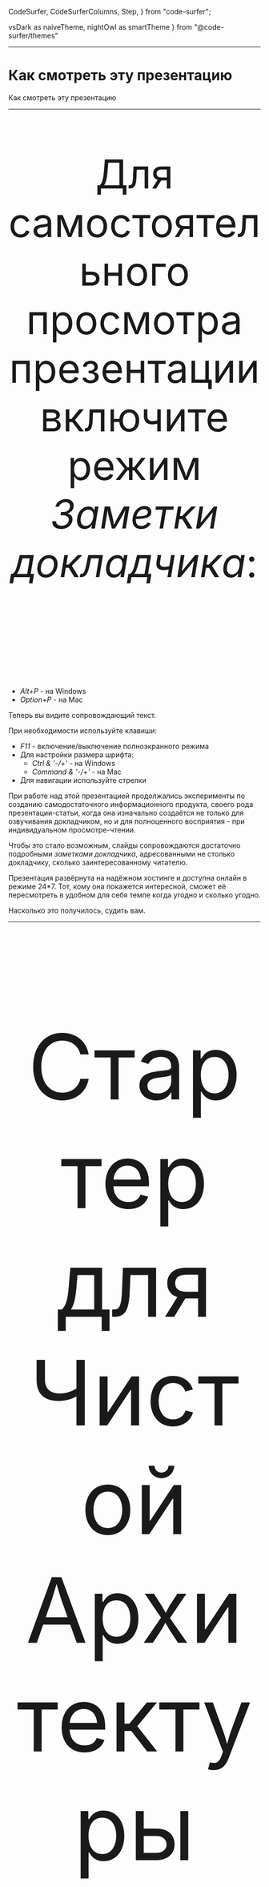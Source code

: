 
  CodeSurfer,
  CodeSurferColumns,
  Step,
} from "code-surfer";

  vsDark as naiveTheme,
  nightOwl as smartTheme
} from "@code-surfer/themes"










<Head>
  <title>Стартер для Чистой Архитектуры</title>
</Head>

---

# Как смотреть эту презентацию

<Notes>

Как смотреть эту презентацию

</Notes>

---

<p style="font-size: 80px; text-align:center;">
Для самостоятельного просмотра презентации включите режим <i>Заметки докладчика</i>:
</p>
<p style="font-size: 80px; padding-bottom:40px;">
    <ul>
        <li><i>Alt+P</i> - на Windows</li>
        <li><i>Option+P</i> - на Mac</li>
    </ul>
</p>

<Notes>

Теперь вы видите сопровождающий текст.

При необходимости используйте клавиши:
- *F11* - включение/выключение полноэкранного режима
- Для настройки размера шрифта:
  - *Ctrl & '-/+'* - на Windows
  - *Command & '-/+'* - на Mac
- Для навигации используйте стрелки

При работе над этой презентацией продолжались эксперименты по созданию самодостаточного информационного продукта, своего
рода презентации-статьи, когда она изначально создаётся не только для озвучивания докладчиком, но и для полноценного
восприятия - при индивидуальном просмотре-чтении.

Чтобы это стало возможным, слайды сопровождаются достаточно подробными *заметками докладчика*, адресованными не столько
докладчику, сколько заинтересованному читателю.

Презентация развёрнута на надёжном хостинге и доступна онлайн в режиме 24*7. Тот, кому она покажется интересной, сможет
её пересмотреть в удобном для себя темпе когда угодно и сколько угодно.

Насколько это получилось, судить вам.

</Notes>

---

<p style="font-size: 180px; text-align:center; padding-bottom:140px;">
Стартер для
<br/>
Чистой Архитектуры
</p>

<Notes>

Это первая и, хочется надеяться, не последняя из серии презентаций о применении принципов *Чистой Архитектуры* во
фронтенд-разработке.

Конечно, было бы неплохо сначала рассказать о том, как *Чистая Архитектура* пришла во фронтенд, какое место она занимает
там сегодня, и каковы там её дальнейшие перспективы. Но, к сожалению, такой рассказ пока не готов, как говорится, пока
есть к чему стремиться.
 
Разговор пойдёт вокруг клиентского приложения - стартера, предметная область и, соответственно, бизнес-логика которого
предельно минималистичны - это обычный счётчик с функциями инкремента и сброса.
Но при всей своей минималистичности стартер представлен fullstack-решением, в котором клиентская часть взаимодействует
с внешним сервисом по REST и имеет несколько аспектов, требующих отдельного рассмотрения.
 
Главное внимание здесь будет уделяться *Правилу Зависимостей*, в частности, тому, как оно может быть представлено в
программном коде, в данном случае - на *TypeScript*. 

</Notes>

---

<p style="font-size: 100px; text-align:center; padding-bottom:80px;">
Для кого эта презентация ?
</p>

<Notes>

На кого рассчитана презентация, какова её целевая аудитория ?

От аудитории не требуется наличия каких-либо предварительных знаний о *Чистой Архитектуре* и *Правиле Зависимостей*. 
Хотя, конечно, присутствие хотя бы минимального понимания существа проблем, ими решаемых, будет полезным.
Полезным будет также и знакомство с материалом, изложенным в презентации [*О Принципе Инверсии
Зависимостей*](https://csb-9kg5y-8d0n41fyp.now.sh).

Для тех, кому тема совсем незнакома, сформулируем кратко, немного перефразировав Википедию:

*Использование принципов Чистой Архитектуры способствует созданию такой программной системы, которую будет легко
поддерживать и расширять в течение долгого времени.*

Несмотря на то, что пользовательский интерфейс стартера реализован на *React*, для понимания того, о чём здесь будет
говориться, знания *React* не потребуется.   

</Notes>

---

<p style="font-size: 100px; text-align:center; padding-bottom:80px;">
<i>Чистая Архитектура</i>
<br/> 
и производительность
</p>

<Notes>

Как ни парадоксально, но в конечном счёте главная тема *Чистой Архитектуры* это производительность.

При этом, конечно, нужно понимать, о какой производительности идёт речь, правильно выбирать условия её измерения и очень
важно избегать некорректных сравнений.

Вот, например, есть такой вид спорта для программистов, называется *хакатон* (сокращение от *хакерский марафон*).

Его суть состоит в том, что в условиях ограниченного времени, обычно в пределах одной-двух недель, разрабатывается
программа, решающая какую-то проблему.

Вот только у хакатона неправильное название. Для написания хоть сколько-нибудь серьёзной программы, две недели это не
марафон, конечно, а в чистом виде спринт.

...
</Notes>

---

<Image src={bicycleVsTrain} style={{ width: '60vw', height: '70vh'}}/>

<Notes>
...

Так вот сравнивать скорость разработки на хакатоне и скорость разработки на принципах *Чистой Архитектуры* это всё равно
что сравнивать скорость спринтера и стайера, велосипеда и поезда.

При старте с места велосипед без вопросов выиграет у поезда на дистанции 100 метров. Выиграет и на 200 метров, и на 1000.

Но уже на 10 км у велосипеда просто не будет никаких шансов.

...
</Notes>

---
<Image src={bicycleVsTrain} style={{ width: '60vw', height: '70vh'}}/>

*Чистая Архитектура* - для "игры в долгую"

<Notes>
...

*Чистая Архитектура* предназначена для масштабируемых post-MVP-решений, которым требуется серьёзная "игра в долгую".

*Чистая Архитектура* повышает скорость не программиста-спринтера, а программиста-стайера, масштабируя скорость его
разработки на длинных дистанциях.

При игре в долгую всё становится на свои места. Чем больше функциональность программного продукта разрастается и
приобретает серьёзный масштаб, тем больше правила *Чистой Архитектуры* начинают выигрывать - вначале в скорости
разработки, затем - в скорости старта - особенно на фронтенде, а затем "грязные" продукты-конкуренты попросту исчезают.

</Notes>

---

# *Чистая Архитектура* это просто

<Notes>

*Чистая Архитектура* это очень просто. Из всех её принципов наиболее значимых два, и главный из них будет здесь
рассмотрен.

</Notes>

---

<p style="font-size: 100px; text-align:center; padding-bottom:140px;">
Ключевые свойства стартера
</p>

<Notes>

Ключевые свойства стартера:

... 
</Notes>

---

- *Чистая Архитектура*

<Notes>

*Чистая Архитектура* - главное, для чего создавался рассматриваемый здесь стартер.

Но из всех её правил в этой презентации будет рассмотрено только *Правило Зависимостей*, про которое, кстати, стоит
заметить, что само по себе оно не является изобретением *Чистой Архитектуры*. По сути *Правило Зависимостей*
присутствовало и в [*Гексагональной Архитектуре*](https://fideloper.com/hexagonal-architecture),и в
[*Луковой*](https://www.thinktocode.com/2018/08/16/onion-architecture/).

В общих чертах стартер отражает актуальный взгляд автора на то, каким примерно должно быть frontend-приложение,
разрабатываемое на принципах *Чистой Архитектуры*.

</Notes>

---

- *Чистая Архитектура*
- *React*

<Notes>

Как уже отмечалось, в качестве UI-фреймворка используется *React*.

На это несколько причин, не самая последняя из которых - популярность фреймворка среди разработчиков.

</Notes>

---

- *Чистая Архитектура*
- *React*
- *TypeScript*

<Notes>

Код написан на *TypeScript*, что также обусловлено популярностью этого языка.

*TypeScript* уже давно имеет многочисленных сторонников среди frontend-разработчиков, а последнее время начинает
завоёвывать позиции уже и на backend.

</Notes>

---

- *Чистая Архитектура*
- *React*
- *TypeScript*
- *React Testing Library*

<Notes>

Для модульного тестирования в стартере используется библиотека [Кента Доддса](https://kentcdodds.com/) [*React Testing
Library*](https://testing-library.com/docs/react-testing-library/intro), которая за последнее время получила уже вполне
широкое признание.

</Notes>

---

- *Чистая Архитектура*
- *React*
- *TypeScript*
- *React Testing Library*
- *REST API*

<Notes>

Для хранения значения счётчика используется внешний сервис, взаимодействие с которым осуществляется по REST API.  

</Notes>

---

- *Чистая Архитектура*
  - <i style="color:#33FF33">Single Responsibility Principle (SRP)</i>
  - <i style="color:#33FF33">Open-Closed Principle (OCP)</i>
  - <i style="color:#33FF33">Liskov Substitution Principle (LSP)</i>
  - <i style="color:#33FF33">Interface Segregation Principle (ISP)</i>
  - <i style="color:#33FF33">Dependency Inversion Principle (DIP)</i>

<Notes>

Из принципов *Чистой Архитектуры*, а как известно, это принципы *SOLID*, в стартере представлены, все,
...
</Notes>

---

- *Чистая Архитектура*
  - <i style="color:#33FF33">Single Responsibility Principle (SRP)</i>
  - <i style="color:#33FF33">Open-Closed Principle (OCP)</i>
  - <i style="color:#FF0000">Liskov Substitution Principle (LSP)</i>
  - <i style="color:#33FF33">Interface Segregation Principle (ISP)</i>
  - <i style="color:#33FF33">Dependency Inversion Principle (DIP)</i>

<Notes>
...

кроме *Liskov
Substitution Principle*, для применения которого необходимо, как минимум, присутствие иерархии типов.
Но минималистичность предлагаемой предметной области в данном случае не позволяет это сделать.

Отдельным интересным вопросом является обоснование необходимости и достаточности принципов *SOLID*. Например, существуют
[небезосновательные мнения](https://accu.org/index.php/journals/1957), к которым склонен присоединиться и автор, что эти
принципы не лишены избыточности.

Какие-то из них, такие, как *SRP*, *DIP* и, может быть, *LSP* - главные, первичные, в то время как остальные -
производные, вторичные, присутствие которых может быть оправдано понятным желанием получить красивую аббревиатуру.

Но здесь не об этом.  

</Notes>

---

# Словарь используемых терминов

<Notes>

Притом что и в этой презентации, и в коде самого стартера используются термины, вполне традиционные для *Чистой
Архитектуры*, они могут быть непривычны для тех, кто только начинает знакомиться с этой областью.
Поэтому эти термины нуждаются в отдельных пояснениях.

Разбор терминов и понятий *Чистой Архитектуры*, разрешающий ряд недоразумений, сделан в работе
[*Заблуждения Clean Architecture*](https://habr.com/ru/company/mobileup/blog/335382/). Название статьи неудачное, но
содержание замечательно.

Перед тем, как перейти к дальнейшему изложению, не погружаясь глубоко в детали и воспользовавшись результатами этой
работы, оставим здесь только самое необходимое в виде краткого словаря используемых терминов.
Каждый из этих терминов будет снабжён соответствующими пояснениями.

</Notes>

---

<CodeSurferColumns themes={[myTheme, myTheme]}>

<Step>

- *Domain*

<Image src={caLayersDomain} style={{ width: '100vw', height: '101vh'}}/>

</Step>

</CodeSurferColumns>

<Notes>

*Domain* - Модель предметной области.

Является самой стабильной, сущностной составляющей любого программного продукта. 

В понятиях *Чистой Архитектуры* *Domain* означает то же самое, что *бизнес-логика*. Как правило, подразделяется на два
слоя: внутренний - *Entities* и внешний - *Use Cases*.

</Notes>

---

<CodeSurferColumns themes={[myTheme, myTheme]}>

<Step>

- *Domain*
  - ***Entities***

<Image src={caLayersEntities} style={{ width: '100vw', height: '101vh'}}/>

</Step>

</CodeSurferColumns>

<Notes>

*Entities* - иногда понимаются буквально, как сущности некоторой предметной области, иногда, как слой *бизнес-логики*,
разделяемый несколькими программными продуктами: системами, приложениями, сервисами.

</Notes>

---

<CodeSurferColumns themes={[myTheme, myTheme]}>

<Step>

- *Domain*
  - ***Entities***
  - ***Use Cases***

<Image src={caLayersUseCases} style={{ width: '100vw', height: '101vh'}}/>

</Step>

</CodeSurferColumns>

<Notes>

*Use Case* - одно из ключевых понятий архитектуры системы, в частности, с ним тесно связан *Принцип Единой
Ответственности* (*SRP*), который, в свою очередь, является одним из ключевых принципов *SOLID* и, соответственно,
*Чистой Архитектуры*.

</Notes>

---

<CodeSurferColumns themes={[myTheme, myTheme]}>

<Step>

- *Domain*
  - *Entities*
  - *Use Cases*
- *Adapters* 
  - *Presenters*
  - *Gateways*

<Image src={caLayersAdapters} style={{ width: '100vw', height: '101vh'}}/>

</Step>

</CodeSurferColumns>

<Notes>

*Adapters* - в оригинальной диаграмме *Чистой Архитектуры* для адаптеров выделен отдельный слой под названием
*Interface Adapters*.

*Адаптер* - вспомогательный программный модуль, согласующий интерфейсы двух других модулей. В контексте
*Чистой Архитектуры* адаптеры обычно служат для согласования интерфейсов внутреннего и внешнего архитектурных слоёв.
Типовым случаем является согласование интерфейсов фреймворков и внешних сервисов с интерфейсами *бизнес-логики*.

В коде предлагаемого стартера используются *адаптеры* двух видов:  *презентеры*(*presenters*) и *шлюзы*(*gateways*).

- *Презентеры* - по сути являются адаптерами UI-фреймворков для модулей бизнес-логики.

- *Шлюзы* - адаптеры внешних сервисов, используемых бизнес-логикой.
В сегодняшних системах доступ к внешним сервисам чаще всего обеспечивается через REST API. Наиболее распространённым
видом таких сервисов является сервис доступа к базе данных. Иногда в таких случаях вместо *Gateway* используется термин
*Repository*.

</Notes>

---

<CodeSurferColumns themes={[myTheme, myTheme]}>

<Step>

- *Domain*
  - *Entities*
  - *Use Cases*
- *Adapters* 
  - *Presenters*
  - *Gateways*
- ***Infrastructure***
  - ***DB***
  - ***UI***

<Image src={caLayersInfrastructure} style={{ width: '100vw', height: '101vh'}}/>

</Step>

</CodeSurferColumns>

<Notes>

*Infrastructure* - инфраструктура - всё то, что находится во внешнем слое - слое, который следует за *Interface
Adapters*.

Типичными представителями *Инфраструктуры* являются базы данных (*DB*) и пользовательские интерфейсы (*UI*) со своими
фреймворками.

...
</Notes>

---

<Image src={caLayersInfrastructure} style={{ width: '102vw', height: '100vh'}}/>

<Notes>
...

Далее речь пойдёт уже о т*Правиле Зависимостей*, поэтому

На этом месте стоит сделать небольшое отступление для того, чтобы напомнить, в чём состоит *Правило Зависимостей*, и для
чего оно нужно.

...
</Notes>

---

<Image src={caLayersUsual} style={{ width: '102vw', height: '100vh'}}/>

<Notes>
...

На диаграммах *Правило Зависимостей* обычно изображается стрелками, показывающими направление зависимостей: от
инфраструктурной периферии - к смысловому центру, которым всегда является бизнес-логика (на картинке - *Entities* + *Use
Cases*). 

Во избежание недоразумений необходимо уточнить, что под зависимостями в данном случае подразумеваются только
*зависимости времени разработки* - *design-time*-зависимости.

</Notes>

---

<p style="font-size: 100px; text-align:left; padding:100px;">
    Более значимые свойства системы не должны зависеть от менее значимых.
    <p style="font-size: 50px; text-align:right; color:#addb67;"><i>Чистая Архитектура - Правило Зависимостей</i></p>
</p>


<Notes>

Суть *Правила Зависимостей* очень проста, она состоит в следующем:

*Более значимые свойства системы не должны зависеть от менее значимых.*

Именно это правило в наибольшей степени придаёт системе живучесть и устойчивость к изменениям в долгосрочном периоде.

</Notes>

---

<Image src={caLayersAbstract1} style={{ width: '102vw', height: '100vh'}}/>

<Notes>

*Чистая Архитектура* никак не регламентирует ни названия слоёв, ни их число. Те, слои, которые обычно показывают на
диаграммах, иллюстрируют просто самый типовой пример, не более того.

Но в любой системе всегда есть две составляющие: модель предметной области и инфраструктура.

Искусство "чистого" архитектора заключается в декомпозиции этих составляющих на слои, соответствующие решаемой задаче. 

</Notes>

---

<Image src={caLayersAbstract} style={{ width: '102vw', height: '100vh'}}/>

<Notes>

*Правило зависимостей* с самого начала заставляет думать о важных вещах: о том, где и как провести границу между
сущностями предметной области и сценариями бизнес-логики, между бизнес-логикой продукта и инфраструктурой, включающей
библиотеки, фреймворки, базы данных и т.п.

При этом свойства, соотношения значимости этих свойств в каждой конкретной системе могут быть свои, и, в первую очередь,
эти соотношения должны отвечать задачам, которую эта система решает.

Неизменным остаётся только одно, как уже было сказано: *Более значимые свойства системы не должны зависеть от менее
значимых.*

</Notes>

---

# А если конкретно ? 

<Notes>

Дальнейшее изложение посвящено разбору конкретного приложения - тому, как нём обеспечивается соблюдение *Правила
Зависимостей*.

Начнём с UML-диаграмм.

</Notes>

---

<Image src={packagesClient0} style={{ width: '102vw', height: '100vh'}}/>

<Notes>



Здесь изображена структура директорий клиентского приложения, вполне обычная при разработке на принципах *Чистой
Архитектуры*.

- domain
  - entities
  - usecases
- adapters
  - presenters
  - gateways
- infrastructure
  - ui

Директории верхнего уровня соответствуют одноимённым слоям, за исключением дополнительной директории *Domain*,
включающей директории-слои *Entities* и *Use Cases*.

Это всего лишь один из возможных вариантов организации структуры. При наличии понимания назначения каждой директории,
когда имена директорий понимаются недвусмысленно, их структуру можно строить по-разному.

</Notes>

---

<Image src={packagesClient1} style={{ width: '102vw', height: '100vh'}}/>

<Notes>
...

Например, можно сделать её плоской, упразднив корневые директории и разместив оставшиеся на одном уровне, как на этом
слайде.  

Другими словами, в данном случае до тех пор, пока структура не будет определяться какими-то привходящими требованиями,
например, при использовании кодогенератора, ориентированного на жёсткую структуру, приветствуется творческий подход.

</Notes>

---

<Image src={packagesClient} style={{ width: '102vw', height: '100vh'}}/>

<Notes>

Это клиентская часть приложения, обозначим её явно.

</Notes>

---

<Image src={packages} style={{ width: '102vw', height: '100vh'}}/>

<Notes>

Для полноты картины разместим на диаграмме и серверную часть, реализующую на REST API сервис хранения значения счётчика,
например, на случай перезагрузки клиентского приложения.

Отметим, что так же, как и *UI*, сервис, реализующий REST API, относится к инфраструктуре.

</Notes>

---

<Image src={packagesDependencies} style={{ width: '102vw', height: '100vh'}}/>

<Notes>

Обозначим design-time-зависимости в целом - на уровне слоёв и директорий.

Они соответствуют известному *Правилу Зависимостей* *Чистой Архитектуры*: design-time-зависимости направлены от
периферии (инфраструктуры) к центру.

</Notes>

---

<Image src={packagesDependenciesFlowControl} style={{ width: '102vw', height: '100vh'}}/>

<Notes>

И завершающим штрихом добавим линию потока управления (run-time-зависимостей) - от вершины и до дна стека - от действий
пользователя до реакции сервиса на серверной стороне, которую не будем здесь детализировать.

</Notes>

---

<Image src={layerModule} style={{ width: '102vw', height: '100vh'}}/>

<Notes>

В последующем изложении будут использоваться понятия *provided-* и *consumed-*интерфейсов.
*Provided-интерфейсы* - те, что реализуются - как-бы поставляются модулем, а *consumed* - те, что им используются,
как-бы потребляются. И, чтобы совсем запутать (на самом деле нет) аудиторию, дальше по тексту *provided*-интерфейсы
иногда будем называть *входными* поскольку через них в модуль входит поток управления, а *consumed* - *выходными*,
поскольку через них поток управления из модуля *выходит*.

На языке *UML* *Provided-* и *consumed-*интерфейсы обозначаются так называемой *socket-ball*-нотацией (иногда *ball* заменяют
на *lollipop* - леденец).

...
</Notes>

---

<Image src={layerModule1} style={{ width: '102vw', height: '100vh'}}/>

<Notes>

*Порты*, обозначаемые квадратами, размещаются на границах *модуля* и являются единственным средством взаимодействия
внутренней части модуля - его реализации - с внешним миром.

</Notes>

---
<Image src={layerModule2} style={{ width: '102vw', height: '100vh'}}/>

<Notes>

Рассмотрим простую, быть может, несколько идеализированную организацию модуля архитектурного слоя.

Такой модуль может находиться, например, в слое адаптеров, поскольку слой адаптеров точно имеет соседний внутренний слой -
*Use Cases* - и соседний внешний слой - *Infrastructure*. 

</Notes>

---

<Image src={caLayerModulesBase0} style={{ width: '102vw', height: '100vh'}}/>

<Notes>

С учётом вышесказанного ещё более упрощённая диаграмма слоёв-модулей может выглядеть, как на этом слайде.

</Notes>


---

<Image src={caLayerModulesBase} style={{ width: '102vw', height: '100vh'}}/>

<Notes>

На этом слайде видно, что на первой половине стека - от *UI* до *Domain* design-time-зависимости направлены от
*выходных* интерфейсов к *входным*, а на второй половине наоборот: от *входных* - к *выходным* - именно так в данном
случае проявляет себя *Принцип Инверсии Зависимостей*.  
 
</Notes>

---

<Image src={caLayerModulesBase1} style={{ width: '102vw', height: '100vh'}}/>

<Notes>

Этот слайд показывает детализацию доменного слоя. 

</Notes>

---

<Image src={caLayerModulesBase2} style={{ width: '102vw', height: '100vh'}}/>

<Notes>

На слайде показана ещё большая детализация - с прорисовкой содержимого слоёв *usecases* и *entities*.

Таким же образом может быть детализирован каждый архитектурный слой, но это не входит в задачи данной презентации.

</Notes>

---

# Как это выглядит в коде ?

<Notes>

Наконец, добрались до кода.

</Notes>

---

<CodeSurferColumns themes={[myTheme, myTheme, myTheme]}>

<Step>

```ts 1,9:10,11:12,13[1] file=../../src/adapters/presenters/useIncrementPresenter.ts title="useIncrementPresenter"
```

```ts 1:11,13:14 file=../../src/domain/usecases/CounterIncrement.ts title="CounterIncrement"
```

```ts 1:2,5 file=../../src/adapters/gateways/CounterIncrementRestGateway.ts title="CounterIncrementRestGateway"
```

</Step>

</CodeSurferColumns>


<Notes>

На слайде без изъятий представлены исходники трёх модулей стартера - представителей двух соседних архитектурных слоёв.
Эти модули показаны вместе, чтобы легче было увидеть их взаимосвязь по зависимостям.

В центральном столбце размещён *CounterIncrement* - модуль бизнес-логики из слоя *Use Cases*.

По краям - модули из одного и того же слоя - слоя адаптеров: слева - *useIncrementPresenter* - презентер для *React*,
реализованный как *custom hook*. Справа - *CounterIncrementRestGateway* - шлюз доступа к внешнему сервису, сохраняющему
и возвращающему текущее состояние счётчика.

В начале каждого модуля находится самое главное: импорт, экспорт, интерфейсы и конструктор.

У модулей выделены только строки, имеющие отношение к соблюдению *Правила Зависимостей*, которое, в свою очередь,
обеспечивается правильной расстановкой операторов *export* и *import*.

</Notes>

---

<p style="font-size: 70px; text-align:left; padding:100px;">
    Модуль архитектурного слоя не должен ничего импортировать из модулей внешних по отношению к нему слоёв.
    <br/>
    При этом он импортирует из модулей внутренних слоёв и может импортировать из модулей своего слоя.
    <p style="font-size: 50px; text-align:right; color:#addb67;"><i>Правило Зависимостей на языке программирования</i></p>
</p>

<Notes>

*Правило Зависимостей*, переведённое на язык, поддерживающий модульность, каким, конечно, является и *TypeScript*,
звучит следующим образом:

*Модуль архитектурного слоя не должен ничего импортировать из модулей внешних по отношению к нему слоёв. При этом он
импортирует из модулей внутренних слоёв и может импортировать из модулей своего слоя.*

Рассмотрим вышеупомянутые модули с этой точки зрения.

</Notes>

---

<CodeSurferColumns themes={[myTheme, myTheme]}>

<Step>

<Image src={counterIncrementModuleImplementation} style={{ width: '100vw', height: '100vh'}}/>

```ts 1 file=../../src/domain/usecases/CounterIncrement.ts title="CounterIncrement"
```

</Step>

<Step>

<Image src={counterIncrementModuleImplementation} style={{ width: '100vw', height: '100vh'}}/>

```ts 2:11 file=../../src/domain/usecases/CounterIncrement.ts title="CounterIncrement"
```

</Step>

</CodeSurferColumns>

<Notes>

Рассмотрим модуль *CounterIncrement*, находящийся в директории-слое *usecases*.

Обратите внимание на первую строку - она содержит импорт класса *Counter* из слоя *entities*.
С точки зрения *Правила Зависимостей* всё правильно: внешний слой *usecases* импортирует из внутреннего - из *entities*. 

->

В начале модуля размещены определения его *входного* и *выходного* интерфейсов, названных, соответственно,
*CounterIncrementIn* и *CounterIncrementOut*.

Оба этих интерфейса экспортируются, чтобы быть импортированы из слоя адаптеров: входной - из презентера, выходной - из
шлюза.

Интерфейс *CounterIncrementOut* является *требуемым* (*required*) интерфейсом для шлюза доступа к внешнему сервису, к
рассмотрению которого сейчас переходим.

</Notes>

---

<CodeSurferColumns themes={[myTheme, myTheme]}>

<Step>

<Image src={counterIncrementRestGateway} style={{ width: '100vw', height: '100vh'}}/>

```ts 1 file=../../src/adapters/gateways/CounterIncrementRestGateway.ts title="CounterIncrementRestGateway"
```

</Step>


<Step>

<Image src={counterIncrementRestGateway} style={{ width: '100vw', height: '100vh'}}/>

```ts 2,5 file=../../src/adapters/gateways/CounterIncrementRestGateway.ts title="CounterIncrementRestGateway"
```

</Step>

</CodeSurferColumns>

<Notes>

Модуль шлюза *CounterIncrementRestGateway* находится в слое *adapters*.

В его первой строке, как и в только что рассмотренном *CounterIncrement*, импортируется класс *Counter* из слоя
сущностей.

Здесь можно обратить внимание на то, что импорт выполняется модулем шлюза хоть и из внутреннего, но не из соседнего
слоя, перескакивая через слой *usecases*. Это проявление того, все слои бизнес-логики рассматриваются адаптерами как
единое целое - *Domain*.
Будем считать это нормой.

->

Во второй строке импортируется *выходной* и вдобавок *требуемый* интерфейс модуля с предыдущего слайда -
*CounterIncrement*, являющегося *входным* для шлюза *CounterIncrementRestGateway*, который его благополучно реализует.

</Notes>

---

<CodeSurferColumns themes={[myTheme, myTheme]}>

<Step>

<Image src={useIncrementPresenter} style={{ width: '100vw', height: '100vh'}}/>

```ts file=../../src/adapters/presenters/useIncrementPresenter.ts title="useIncrementPresenter"
```

</Step>

<Step>

<Image src={useIncrementPresenter} style={{ width: '100vw', height: '100vh'}}/>

```ts 1 file=../../src/adapters/presenters/useIncrementPresenter.ts title="useIncrementPresenter"
```

</Step>

<Step>

<Image src={useIncrementPresenter} style={{ width: '100vw', height: '100vh'}}/>

```ts 1,9:10 file=../../src/adapters/presenters/useIncrementPresenter.ts title="useIncrementPresenter"
```

</Step>

<Step>

<Image src={useIncrementPresenter} style={{ width: '100vw', height: '100vh'}}/>

```ts 2 file=../../src/adapters/presenters/useIncrementPresenter.ts title="useIncrementPresenter"
```

</Step>

</CodeSurferColumns>

<Notes>

В заключение рассмотрим адаптер пользовательского интерфейса - презентер *useIncrementPresenter*.

Как и модуль шлюза, *useIncrementPresenter* также находится в слое *adapters*, но, в отличие от шлюза, поскольку
реализован *React*-хуком, является не классом, а функцией.

->

В первой строке импортируется входной интерфейс *CounterIncrementIn* уже знакомого модуля *CounterIncrement* из слоя
*usecases*.

->

Этот интерфейс в качестве аргумента передаётся в главную функцию модуля, чем осуществляется своеобразная *инъекция
зависимости*.

->

Вторая строка импортирует всё то, что необходимое для взаимодействия с *React*.

Но, как обещалось в самом начале, на *React*-специфичных деталях здесь останавливаться не будем.

...
</Notes>

---

<CodeSurferColumns themes={[myTheme, myTheme]}>

<Step>

<Image src={useIncrementPresenter} style={{ width: '100vw', height: '100vh'}}/>

```ts 1:2 file=../../src/adapters/presenters/useIncrementPresenter.ts title="useIncrementPresenter"
```

</Step>

</CodeSurferColumns>

<Notes>
...

Заметим лишь, что модуль любого адаптера своими импортами всегда одной ногой стоит во внешнем для себя слое (в данном
случае *UI* *React*), а другой ногой - во внутреннем (в данном случае *usecases*).

</Notes>

---

# Что дальше ?

<Notes>

Конечно, на функциональности счётчика для web-платформы можно показать, каким должен быть самый старт разработки, чтобы
с самого начала не лишиться перспектив на развитие, но этого слишком мало для того, чтобы преимущества *Чистой
Архитектуры* успели проявиться.

Напомним, что разработка на принципах *Чистая Архитектура* используется при игре в долгую. Преимущества *Чистой
Архитектуры* по-настоящему проявляются не на старте разработки, а в ходе развития системы.

Поэтому в продолжение этой презентации запланировано ещё несколько, на первой из которых предполагается демонстрация
развития показанного здесь решения для мобильных платформ, конкретно - на *React Native*. 

</Notes>

---

# На этом пока всё

---

# СПАСИБО ЗА ВНИМАНИЕ!

---

[Alexander Lapygin](https://github.com/AlexanderLapygin)

---

# Исходники этой презентации

[https://github.com/softspiders/ca-react-rest-api-starter](https://github.com/softspiders/ca-react-rest-api-starter)

---

# Полезные материалы

- [Презентация *О Принципе Инверсии Зависимостей*](https://csb-9kg5y-8d0n41fyp.now.sh)
- [*Заблуждения Clean Architecture*](https://habr.com/ru/company/mobileup/blog/335382/)
